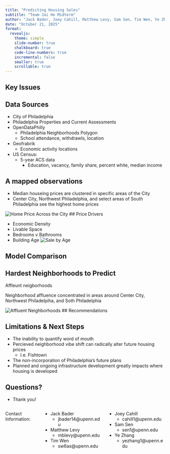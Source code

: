 ```yaml
---
title: "Predicting Housing Sales"
subtitle: "Team Jai Ho Midterm"
author: "Jack Bader, Joey Cahill, Matthew Levy, Sam Sen, Tim Wen, Ye Zhang"
date: "October 21, 2025"
format: 
  revealjs: 
    theme: simple
    slide-number: true
    chalkboard: true
    code-line-numbers: true
    incremental: false
    smaller: true
    scrollable: true
---
```



## Key Issues



## Data Sources

- City of Philadelphia
 - Philadelphia Properties and Current Assessments
- OpenDataPhilly
  - Philadelphia Neighborhoods Polygon
  - School attendance, withdrawls, location
- Geofrabrik
  - Economic activity locations
- US Census:
  - 5-year ACS data
    - Education, vacancy, family share, percent white, median income



## A mapped observations
 - Median houseing prices are clustered in specific areas of the City
 - Center City, Northwest Philadelphia, and select areas of South Philadelphia see the highest home prices


![Home Price Across the City](median_price_map.png)
## Price Drivers

- Economic Density
- Livable Space
- Bedrooms v Bathrooms
- Building Age
![Sale by Age](homeSaleAge.jpeg)



## Model Comparison



## Hardest Neighborhoods to Predict

Affleunt neigborhoods

Neighborhood affluence concentrated in areas around Center City, Northwest Philadelpiha, and Soth Philadelphia

![Affluent Neighborhoods](neighborhood_income_map.png)
## Recommendations




## Limitations & Next Steps

-  The inability to quantify word of mouth
  - Percieved neighborhood vibe shift can radically alter  future housing prices
    - I.e. Fishtown
- The non-incorporation of Philadelphia's future plans
 - Planned and ongoing infrastructure development greatly impacts where housing is developed 



## Questions?

- Thank you!

:::: {.columns}

Contact Information:

::: {.column width="50%"}
- Jack Bader
  - jbader14@upenn.edu
- Matthew Levy
  - mblevy@upenn.edu
- Tim Wen
  - sw6as@upenn.edu

:::
 
::: {.column width="50%"}
- Joey Cahill
  - cahill1@upenn.edu
- Sam Sen
  - sen1@upenn.edu
- Ye Zhang
  - yezhang1@upenn.edu

:::

::::
